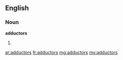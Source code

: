 ==English==

===Noun===
'''adductors'''

# {{plural of|adductor}}

[[ar:adductors]]
[[fr:adductors]]
[[mg:adductors]]
[[my:adductors]]